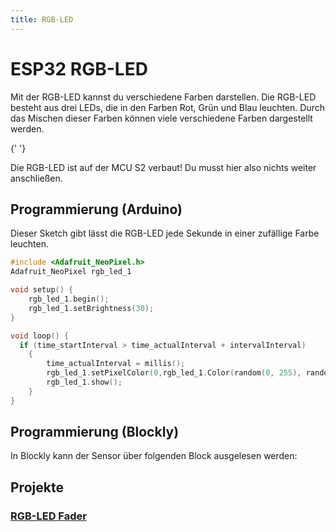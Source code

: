 ```yaml
---
title: RGB-LED
---
```



# ESP32 RGB-LED

Mit der RGB-LED kannst du verschiedene Farben darstellen. Die RGB-LED besteht aus drei LEDs, die in den Farben Rot, Grün und Blau leuchten. Durch das Mischen dieser Farben können viele verschiedene Farben dargestellt werden.

<ImageWithText src={rgbLed} alt="RGB LED" title="RGB-LED" />{' '}

<AlertBox type="success" title="LED onBoard!">
  <p>
    Die RGB-LED ist auf der MCU S2 verbaut! Du musst hier also nichts weiter
    anschließen.
  </p>
</AlertBox>

## Programmierung (Arduino)

Dieser Sketch gibt lässt die RGB-LED jede Sekunde in einer zufällige Farbe leuchten.

```cpp
#include <Adafruit_NeoPixel.h>
Adafruit_NeoPixel rgb_led_1

void setup() {
    rgb_led_1.begin();
    rgb_led_1.setBrightness(30);
}

void loop() {
  if (time_startInterval > time_actualInterval + intervalInterval)
    {
        time_actualInterval = millis();
        rgb_led_1.setPixelColor(0,rgb_led_1.Color(random(0, 255), random(0, 255), random(0, 255)));
        rgb_led_1.show();
    }
}
```

## Programmierung (Blockly)

In Blockly kann der Sensor über folgenden Block ausgelesen werden:

## Projekte

### [RGB-LED Fader](https://sensebox.de/projects/de/2024-01-10-rgb-led_s2)
